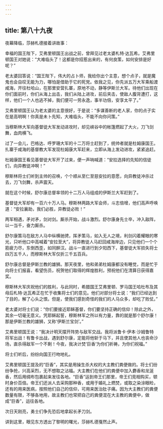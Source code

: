 ```yaml
---
---
---
```

title: 第八十九夜
---






夜幕降临，莎赫札德接着讲故事：





幸福的国王陛下，艾弗里顿国王出战之前，曾拜见过老太婆札特·达瓦希。艾弗里顿国王对她说：“大难临头了！这都是你招惹出来的，有何良策，如何安排是好呢？”

老太婆回答说：“国王陛下，伟大的占卜师，我给你出个主意，想个点子，就是魔鬼也会自叹无能为力，哪怕是借助于它的死党。依我之见，你先派五万大军乘船渡咸海，开往杜哈山，在那里安营扎寨，原地不动，静等伊斯兰大军。待他们出现在你们面前时，你们从海上出击，我们从陆上进攻，前后夹击，使敌人腹背遭打，这样，他们一个人也逃不掉，我们便可一劳永逸，事半功倍，安享太平了。”

艾弗里顿国王认为老太婆的主意很好，于是说：“多谋善断的老人家，你的点子实在是高明啊！你真是未卜先知，大难临头，不能不向你问策。”

当穆斯林大军向基督徒大军发动进攻时，却见峡谷中的帐篷燃起了大火，刀飞剑舞，血肉横飞。

过了一会儿，巴格达、呼罗珊大军的十二万将士赶到了，统帅者就是杜姆康国王。扎寨于咸海的基督教大军发现杜姆康大军赶来，立即从海上发动进攻，紧紧追赶。

杜姆康国王看见基督徒大军开了过来，便一声呐喊道：“安拉选择的先知的信徒们，向异教徒冲啊！”

穆斯林将士们听到主帅的召唤，个个顺从至仁至慈安拉的意愿，向异教徒冲杀过去，刀飞剑舞，杀声震天。

就在这个时候，舒尔康总督率领的十二万人马组成的伊斯兰大军赶到了。

基督徒大军却有一百六十万人马。穆斯林两路大军会师，斗志倍增，他们高声呼唤道：“安拉襄助，我们必胜，异教徒必败！”

两军相遇，矛对矛，剑对剑。厮杀开始，战斗激烈。舒尔康身先士卒，冲入敌阵，以一当千，奋力厮杀。

舒尔康策马在敌方人马中纵横驰骋，挥矛策马，如入无人之境，利剑闪着耀眼的寒光，只听他口中高喊着“安拉至大”，将异教徒人马赶回咸海岸边，只见他们一个个筋疲力尽，东倒西歪，如同醉汉。战斗一直进行到夕阳西下，基督徒大军损失将士四万五千人，而穆斯林大军仅折三千五百兵。

舒尔康总督是伊斯兰教的雄狮。那天夜里，他和弟弟杜姆康都没有睡觉，而是忙于向将士们报喜，看望伤员，祝贺他们取得的辉煌胜利，预祝他们在清算日获得嘉奖。

穆斯林大军庆祝他们的胜利，与此同时，希腊国王艾弗里顿、罗马国王哈杜布及其母后札特·达瓦希正在忙于收集将士们的意见。他们对部分将士说：“我们已经达到了目的，解了心头之恨。但是，使我们感到奇怪的我们的人马众多，却吃了败仗。”

老太婆对将士们说：“你们要接近耶稣基督，你们要坚持正确的信仰！除此之外，其余一切毫无意义。凭耶稣起誓，穆斯林军之所以有力量，靠的就是那个舒尔康！那是伊斯兰教的雄狮，又称‘伊斯兰宝剑’。”

艾弗里顿国王说：“我决计明天摆开阵势与敌军交战。我将派鲁卡·伊本·沙姆鲁特将军出战！有鲁卡出战，遇到舒尔康，定能将他斩于马下，并且使其他人也丧命沙场，直杀得敌军一个不剩！今夜，我决计焚‘巨香’为你们祈祷，为你们祝福。”

将士们听后，纷纷向国王行吻地礼。

艾弗里顿国王提及的“巨香”，其实是用操生杀大权的大主教们粪便做的。将士们纷纷争抢，兴高采烈，无不想取之沾福。大主教们在他们的粪便中加入麝香和龙涎香，然后用绸布包裹起来发往各地。“巨香”运到帝王们那里，帝王们竞相购买，顿时身价百倍。帝王们还派人去采购那种香，或用于婚礼上燃焚，或取之染涂眼睑，还有的用来医病，按照他们自己的信仰，可用来医治肚子痛。因为大主教们的粪便数量有限，不够各地用，故主教们也常把自己的粪便混在大主教的粪便中，做成“巨香”，运往各地。

次日天刚亮，勇士们争先恐后地拿起长矛刀剑。





讲到这里，眼见东方透出了黎明的曙光，莎赫札德戛然止声。
